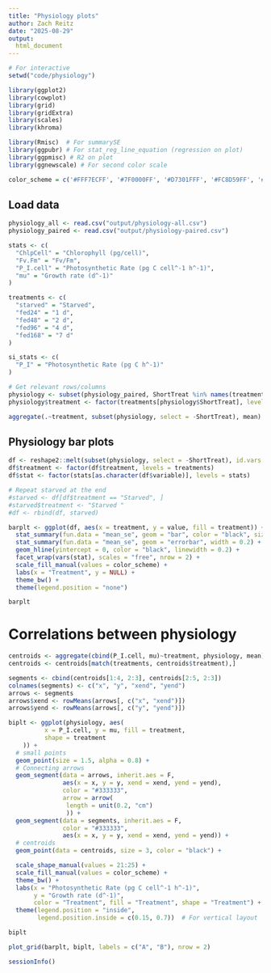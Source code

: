 ```yaml
---
title: "Physiology plots"
author: Zach Reitz
date: "2025-08-29"
output:
  html_document
---
```


```r
# For interactive
setwd("code/physiology")
```

```r
library(ggplot2)
library(cowplot)
library(grid)
library(gridExtra)
library(scales)
library(khroma)

library(Rmisc)  # For summarySE
library(ggpubr) # For stat_reg_line_equation (regression on plot)
library(ggpmisc) # R2 on plot
library(ggnewscale) # For second color scale

color_scheme = c('#FFF7ECFF', '#7F0000FF', '#D7301FFF', '#FC8D59FF', '#FDD49EFF')
```

## Load data
```r
physiology_all <- read.csv("output/physiology-all.csv")
physiology_paired <- read.csv("output/physiology-paired.csv")
```

```r
stats <- c(
  "ChlpCell" = "Chlorophyll (pg/cell)", 
  "Fv.Fm" = "Fv/Fm", 
  "P_I.cell" = "Photosynthetic Rate (pg C cell^-1 h^-1)", 
  "mu" = "Growth rate (d^-1)"
)

treatments <- c(
  "starved" = "Starved",
  "fed24" = "1 d",
  "fed48" = "2 d",
  "fed96" = "4 d",
  "fed168" = "7 d"
)

si_stats <- c(
  "P_I" = "Photosynthetic Rate (pg C h^-1)"
)

# Get relevant rows/columns
physiology <- subset(physiology_paired, ShortTreat %in% names(treatments), select = c("ShortTreat", names(stats)))
physiology$treatment <- factor(treatments[physiology$ShortTreat], levels = treatments)
```

```r
aggregate(.~treatment, subset(physiology, select = -ShortTreat), mean)
```

## Physiology bar plots
```r
df <- reshape2::melt(subset(physiology, select = -ShortTreat), id.vars = "treatment", value.name = "value")
df$treatment <- factor(df$treatment, levels = treatments)
df$stat <- factor(stats[as.character(df$variable)], levels = stats)

# Repeat starved at the end
#starved <- df[df$treatment == "Starved", ]
#starved$treatment <- "Starved "
#df <- rbind(df, starved)

barplt <- ggplot(df, aes(x = treatment, y = value, fill = treatment)) +
  stat_summary(fun.data = "mean_se", geom = "bar", color = "black", size = 0.2) +
  stat_summary(fun.data = "mean_se", geom = "errorbar", width = 0.2) +
  geom_hline(yintercept = 0, color = "black", linewidth = 0.2) +
  facet_wrap(vars(stat), scales = "free", nrow = 2) +
  scale_fill_manual(values = color_scheme) +
  labs(x = "Treatment", y = NULL) +
  theme_bw() +
  theme(legend.position = "none")

barplt
```

# Correlations between physiology
```r
centroids <- aggregate(cbind(P_I.cell, mu)~treatment, physiology, mean)
centroids <- centroids[match(treatments, centroids$treatment),]

segments <- cbind(centroids[1:4, 2:3], centroids[2:5, 2:3])
colnames(segments) <- c("x", "y", "xend", "yend")
arrows <- segments
arrows$xend <- rowMeans(arrows[, c("x", "xend")])
arrows$yend <- rowMeans(arrows[, c("y", "yend")])

biplt <- ggplot(physiology, aes(
          x = P_I.cell, y = mu, fill = treatment, 
          shape = treatment
    )) +
  # small points
  geom_point(size = 1.5, alpha = 0.8) +
  # Connecting arrows
  geom_segment(data = arrows, inherit.aes = F,
               aes(x = x, y = y, xend = xend, yend = yend), 
               color = "#333333",
               arrow = arrow(
                length = unit(0.2, "cm")
                )) +
  geom_segment(data = segments, inherit.aes = F,
               color = "#333333",
               aes(x = x, y = y, xend = xend, yend = yend)) +
  # centroids
  geom_point(data = centroids, size = 3, color = "black") +

  scale_shape_manual(values = 21:25) +
  scale_fill_manual(values = color_scheme) +
  theme_bw() +
  labs(x = "Photosynthetic Rate (pg C cell^-1 h^-1)", 
       y = "Growth rate (d^-1)",
       color = "Treatment", fill = "Treatment", shape = "Treatment") +
  theme(legend.position = "inside",
        legend.position.inside = c(0.15, 0.7))  # For vertical layout

biplt
```

```r
plot_grid(barplt, biplt, labels = c("A", "B"), nrow = 2)
```


```r
sessionInfo()
```